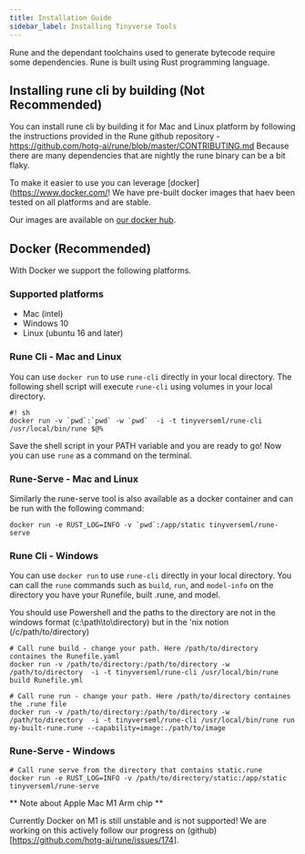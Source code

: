 ```yaml
---
title: Installation Guide
sidebar_label: Installing Tinyverse Tools
---
```


Rune and the dependant toolchains used to generate bytecode require some dependencies. Rune is built using Rust programming language. 

## Installing rune cli by building (Not Recommended)
You can install rune cli by building it for Mac and Linux platform by following the instructions provided in the Rune github repository - https://github.com/hotg-ai/rune/blob/master/CONTRIBUTING.md
Because there are many dependencies that are nightly the rune binary can be a bit flaky.  

To make it easier to use you can leverage [docker](https://www.docker.com/! We have pre-built docker images that haev been tested on all platforms and are stable. 

Our images are available on [our docker hub](https://hub.docker.com/repository/docker/tinyverseml).

## Docker (Recommended)

With Docker we support the following platforms.
### Supported platforms
* Mac (intel)
* Windows 10
* Linux (ubuntu 16 and later)

### Rune Cli - Mac and Linux

You can use `docker run` to use `rune-cli` directly in your local directory. The following shell script will execute `rune-cli` using volumes in your local directory.
```shell
#! sh
docker run -v `pwd`:`pwd` -w `pwd`  -i -t tinyverseml/rune-cli /usr/local/bin/rune $@%   
```

Save the shell script in your PATH variable and you are ready to go! Now you can use `rune` as a command on the terminal.

### Rune-Serve  - Mac and Linux
Similarly the rune-serve tool is also available as a docker container and can be run with the following command:

```shell
docker run -e RUST_LOG=INFO -v `pwd`:/app/static tinyverseml/rune-serve
```


### Rune Cli - Windows

You can use `docker run` to use `rune-cli` directly in your local directory. You can call the `rune` commands such as `build`, `run`, and `model-info` on the directory you have your Runefile, built .rune, and model.

You should use Powershell and the paths to the directory are not in the windows format (c:\path\to\directory) but in the 'nix notion (/c/path/to/directory)

```shell
# Call rune build - change your path. Here /path/to/directory containes the Runefile.yaml
docker run -v /path/to/directory:/path/to/directory -w /path/to/directory  -i -t tinyverseml/rune-cli /usr/local/bin/rune build Runefile.yml

# Call rune run - change your path. Here /path/to/directory containes the .rune file
docker run -v /path/to/directory:/path/to/directory -w /path/to/directory  -i -t tinyverseml/rune-cli /usr/local/bin/rune run my-built-rune.rune --capability=image:./path/to/image
```

### Rune-Serve - Windows

```shell
# Call rune serve from the directory that contains static.rune
docker run -e RUST_LOG=INFO -v /path/to/directory/static:/app/static tinyverseml/rune-serve
```

** Note about Apple Mac M1 Arm chip **

Currently Docker on M1 is still unstable and is not supported! We are working on this actively follow our progress
on (github)[https://github.com/hotg-ai/rune/issues/174].  



